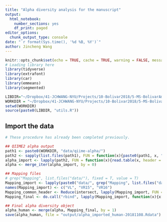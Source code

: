 ```yaml
---
title: "Alpha diversity analysis for the manuscript"
output:
  html_notebook:
    number_sections: yes
    df_print: paged
editor_options:
  chunk_output_type: console
date: "`r format(Sys.time(), '%d %B, %Y')`"
author: Jincheng Wang
---
```


```r
knitr::opts_chunk$set(echo = TRUE, cache = TRUE, warning = FALSE, message = FALSE)
# Loading library here
library(tidyverse)
library(extrafont)
library(car)
library(emmeans)
library(segmented)

LIBDIR="~/Dropbox/41-JCHWANG-NYU/Projects/10-Bolivar2018/5-MS-BolivarAmerindians/lib/"
WORKDIR = "~/Dropbox/41-JCHWANG-NYU/Projects/10-Bolivar2018/5-MS-BolivarAmerindians/"
setwd(WORKDIR)
source(paste0(LIBDIR, "utils.R"))
```

## Import the data
```r
# These procedure has already been completed previously.

## QIIME2 alpha output
path1 <- paste0(WORKDIR, "data/qiime-alpha/")
path2 <- sapply(list.files(path1), FUN = function(x){paste0(path1, x, "/data/alpha-diversity.tsv")})
alpha_import <- lapply(path2, FUN = function(x){read.table(x, header = T, sep = "\t", row.names = 1, stringsAsFactors = F)})
alpha <- merge_iter(alpha_import, by = 0)

## Mapping files
# grep("Mapping", list.files("data/"), fixed = T, value = T)
Mapping_import <- lapply(paste0("data/", grep("Mapping", list.files("data/"), fixed = T, value = T)), FUN = function(x){read.delim(x, stringsAsFactors = F)})
names(Mapping_import) <- c("VL", "VR15", "VR16")
Mapping_common_header <- Reduce(intersect, lapply(Mapping_import, FUN = function(x){colnames(x)}))
Mapping_final <- do.call("rbind", lapply(Mapping_import, function(x){x[Mapping_common_header]}))

## Final alpha diversity object
alpha_human <- merge(alpha, Mapping_final, by = 1)
save(alpha_human, file = "output/alpha_imported_human-20181108.Rdata")
```


